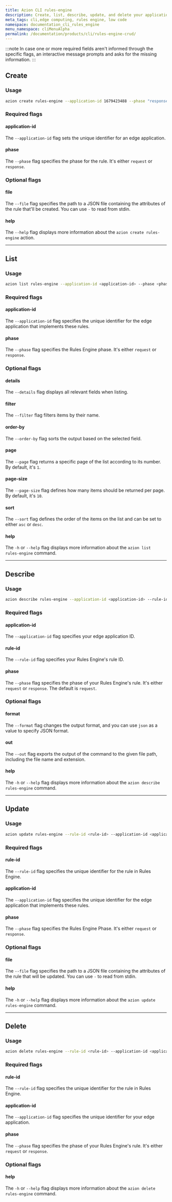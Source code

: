 ```yaml
---
title: Azion CLI rules-engine
description: Create, list, describe, update, and delete your application's Rules Engine's rules through Azion CLI. 
meta_tags: cli,edge computing, rules engine, low code
namespace: documentation_cli_rules_engine
menu_namespace: cliMenuAlpha
permalink: /documentation/products/cli/rules-engine-crud/
---
```


:::note 
In case one or more required fields aren't informed through the specific flags, an interactive message prompts and asks for the missing information.
:::

## Create

### Usage

```bash
azion create rules-engine --application-id 1679423488 --phase "response" --file `./file.json`
```

### Required flags

#### application-id

The `--application-id` flag sets the unique identifier for an edge application.

#### phase

The `--phase` flag specifies the phase for the rule. It's either `request` or `response`.

### Optional flags

#### file

The `--file` flag specifies the path to a JSON file containing the attributes of the rule that'll be created. You can use `-` to read from stdin.

#### help

The `--help` flag displays more information about the `azion create rules-engine` action.

---

## List

### Usage

```bash
azion list rules-engine --application-id <application-id> --phase <phase>
```

### Required flags

#### application-id

The `--application-id` flag specifies the unique identifier for the edge application that implements these rules.

#### phase

The `--phase` flag specifies the Rules Engine phase. It's either `request` or `response`.

### Optional flags

#### details

The `--details` flag displays all relevant fields when listing.

#### filter

The `--filter` flag filters items by their name.

#### order-by

The `--order-by` flag sorts the output based on the selected field.

#### page

The `--page` flag returns a specific page of the list according to its number. By default, it's `1`.

#### page-size

The `--page-size` flag defines how many items should be returned per page. By default, it's `10`.

#### sort

The `--sort` flag defines the order of the items on the list and can be set to either `asc` or `desc`.

#### help

The `-h` or `--help` flag displays more information about the `azion list rules-engine` command.

---

## Describe

### Usage

```bash
azion describe rules-engine --application-id <application-id> --rule-id <rule-id> --phase <phase> [--format <format>] [--out <output-file>]
```

### Required flags

#### application-id

The `--application-id` flag specifies your edge application ID.

#### rule-id

The `--rule-id` flag specifies your Rules Engine's rule ID.

#### phase

The `--phase` flag specifies the phase of your Rules Engine's rule. It's either `request` or `response`. The default is `request`.

### Optional flags

#### format

The `--format` flag changes the output format, and you can use `json` as a value to specify JSON format.

#### out

The `--out` flag exports the output of the command to the given file path, including the file name and extension.

#### help

The `-h` or `--help` flag displays more information about the `azion describe rules-engine` command.

---

## Update

### Usage

```bash
azion update rules-engine --rule-id <rule-id> --application-id <application-id> --phase <phase> --file <rule-json>
```

### Required flags

#### rule-id

The `--rule-id` flag specifies the unique identifier for the rule in Rules Engine.

#### application-id

The `--application-id` flag specifies the unique identifier for the edge application that implements these rules.

#### phase

The `--phase` flag specifies the Rules Engine Phase. It's either `request` or `response`.

### Optional flags

#### file

The `--file` flag specifies the path to a JSON file containing the attributes of the rule that will be updated. You can use `-` to read from stdin.

#### help

The `-h` or `--help` flag displays more information about the `azion update rules-engine` command.

---

## Delete

### Usage

```bash
azion delete rules-engine --rule-id <rule-id> --application-id <application-id> --phase <phase>
```

### Required flags

#### rule-id

The `--rule-id` flag specifies the unique identifier for the rule in Rules Engine.

#### application-id

The `--application-id` flag specifies the unique identifier for your edge application.

#### phase

The `--phase` flag specifies the phase of your Rules Engine's rule. It's either `request` or `response`.

### Optional flags

#### help

The `-h` or `--help` flag displays more information about the `azion delete rules-engine` command.

